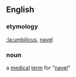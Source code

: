 ==English==
===etymology===
[[:la:umbilicus]], [[navel]]
===noun===
a [[medical]] [[term]] for "[[navel]]"